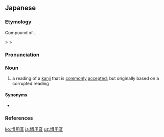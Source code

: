 ==Japanese==
{{ja-kanjitab|かん|よう|おん|yomi=on}}

===Etymology===
Compound of {{compound|lang=ja|sort=かんようおん|慣用|tr1=kan'yō|t1=customary or common use|音|tr2=on|t2=sound}}.

{{IPAchar|/kwan'youon/}} > {{IPAchar|/kwan'yoːon/}} > {{IPAchar|/kan'yoːon/}}

===Pronunciation===
{{ja-pron|yomi=o|かんようおん|acc=3|acc_ref=DJR,NHK}}

===Noun===
{{ja-noun|かんようおん|hhira=くわんようおん}}

# a reading of a [[kanji]] that is [[commonly]] [[accepted]], but originally based on a corrupted reading

====Synonyms====
* {{ja-l|慣用読み|かんようよみ|kan'yōyomi}}

===References===
<references/>

[[ko:慣用音]]
[[ja:慣用音]]
[[uz:慣用音]]